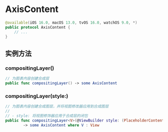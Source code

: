# AxisContent

<ToBePolishedAfterTranslation />

<OriginalSource
  title="AxisContent"
  url="https://developer.apple.com/documentation/charts/axiscontent"
  summary="表示用于构建图表轴的元素的类型"
/>

```swift
@available(iOS 16.0, macOS 13.0, tvOS 16.0, watchOS 9.0, *)
public protocol AxisContent {
    // ...
}
```

## 实例方法

### compositingLayer()

```swift
// 为图表内容创建合成层
public func compositingLayer() -> some AxisContent
```

### compositingLayer(style:)

```swift
// 为图表内容创建合成图层，并将视图修改器应用到合成图层
//
// - style: 将视图修饰器应用于合成层的闭包
public func compositingLayer<V>(@ViewBuilder style: (PlaceholderContentView<Self>) -> V)
        -> some AxisContent where V : View
```
